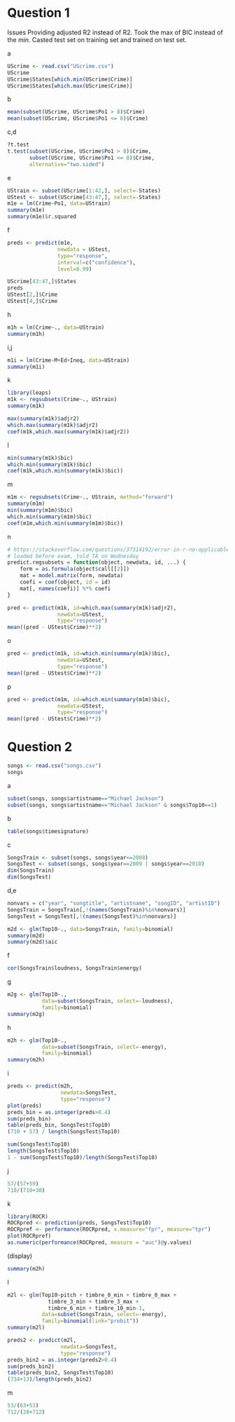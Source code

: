 # Question 1

Issues
Providing adjusted R2 instead of R2.
Took the max of BIC instead of the min.
Casted test set on training set and trained on test set.


a
```r
UScrime <- read.csv("UScrime.csv")
UScrime
UScrime$States[which.min(UScrime$Crime)]
UScrime$States[which.max(UScrime$Crime)]
```
b
```r
mean(subset(UScrime, UScrime$Po1 > 8)$Crime)
mean(subset(UScrime, UScrime$Po1 <= 8)$Crime)
```
c,d
```r
?t.test
t.test(subset(UScrime, UScrime$Po1 > 8)$Crime, 
       subset(UScrime, UScrime$Po1 <= 8)$Crime, 
       alternative="two.sided")
```
e
```r
UStrain <- subset(UScrime[1:42,], select=-States)
UStest <- subset(UScrime[43:47,], select=-States)
m1e = lm(Crime~Po1, data=UStrain)
summary(m1e)
summary(m1e)$r.squared
```
f
```r
preds <- predict(m1e, 
                newdata = UStest, 
                type="response", 
                interval=c("confidence"),
                level=0.99)

UScrime[43:47,]$States
preds
UStest[2,]$Crime
UStest[4,]$Crime
```
h
```r
m1h = lm(Crime~., data=UStrain)
summary(m1h)
```
i,j
```r
m1i = lm(Crime~M+Ed+Ineq, data=UStrain)
summary(m1i)
```
k
```r
library(leaps)
m1k <- regsubsets(Crime~., UStrain)
summary(m1k)

max(summary(m1k)$adjr2)
which.max(summary(m1k)$adjr2)
coef(m1k,which.max(summary(m1k)$adjr2))
```
l
```r
min(summary(m1k)$bic)
which.min(summary(m1k)$bic)
coef(m1k,which.min(summary(m1k)$bic))
```
m
```r
m1m <- regsubsets(Crime~., UStrain, method="forward")
summary(m1m)
min(summary(m1m)$bic)
which.min(summary(m1m)$bic)
coef(m1m,which.min(summary(m1m)$bic))
```
n
```r
# https://stackoverflow.com/questions/37314192/error-in-r-no-applicable-method-for-predict-applied-to-an-object-of-class-re
# loaded before exam, told TA on Wednesday
predict.regsubsets = function(object, newdata, id, ...) {
    form = as.formula(object$call[[2]])
    mat = model.matrix(form, newdata)
    coefi = coef(object, id = id)
    mat[, names(coefi)] %*% coefi
}

pred <- predict(m1k, id=which.max(summary(m1k)$adjr2),
                newdata=UStest,
                type="response")
mean((pred - UStest$Crime)**2)
```
o
```r
pred <- predict(m1k, id=which.min(summary(m1k)$bic),
                newdata=UStest,
                type="response")
mean((pred - UStest$Crime)**2)
```
p
```r
pred <- predict(m1m, id=which.min(summary(m1m)$bic),
                newdata=UStest,
                type="response")
mean((pred - UStest$Crime)**2)
```

# Question 2

```r
songs <- read.csv("songs.csv")
songs
```
a
```r
subset(songs, songs$artistname=="Michael Jackson")
subset(songs, songs$artistname=="Michael Jackson" & songs$Top10==1)
```
b
```r
table(songs$timesignature)
```
c
```r
SongsTrain <- subset(songs, songs$year<=2008)
SongsTest <- subset(songs, songs$year==2009 | songs$year==2010)
dim(SongsTrain)
dim(SongsTest)
```
d,e
```r
nonvars = c("year", "songtitle", "artistname", "songID", "artistID")
SongsTrain = SongsTrain[,!(names(SongsTrain)%in%nonvars)]
SongsTest = SongsTest[,!(names(SongsTest)%in%nonvars)]

m2d <- glm(Top10~., data=SongsTrain, family=binomial)
summary(m2d)
summary(m2d)$aic
```
f
```r
cor(SongsTrain$loudness, SongsTrain$energy)
```
g
```r
m2g <- glm(Top10~., 
           data=subset(SongsTrain, select=-loudness), 
           family=binomial)
summary(m2g)
```
h
```r
m2h <- glm(Top10~., 
           data=subset(SongsTrain, select=-energy), 
           family=binomial)
summary(m2h)
```
i
```r
preds <- predict(m2h, 
                 newdata=SongsTest, 
                 type="response")
plot(preds)
preds_bin = as.integer(preds>0.4)
sum(preds_bin)
table(preds_bin, SongsTest$Top10)
(710 + 57) / length(SongsTest$Top10)

sum(SongsTest$Top10)
length(SongsTest$Top10)
1 - sum(SongsTest$Top10)/length(SongsTest$Top10)
```
j
```r
57/(57+59)
710/(710+30)
```
k
```r
library(ROCR)
ROCRpred <- prediction(preds, SongsTest$Top10)
ROCRpref <- performance(ROCRpred, x.measure="fpr", measure="tpr")
plot(ROCRpref)
as.numeric(performance(ROCRpred, measure = "auc")@y.values)
```
(display)
```r
summary(m2h)
```
l
```r
m2l <- glm(Top10~pitch + timbre_0_min + timbre_0_max + 
             timbre_3_min + timbre_3_max +
             timbre_6_min + timbre_10_min-1, 
           data=subset(SongsTrain, select=-energy), 
           family=binomial(link="probit"))
summary(m2l)

preds2 <- predict(m2l, 
                 newdata=SongsTest, 
                 type="response")
preds_bin2 = as.integer(preds2>0.4)
sum(preds_bin2)
table(preds_bin2, SongsTest$Top10)
(734+13)/length(preds_bin2)
```
m
```r
53/(63+53)
712/(28+712)
```

```r

```

```r

```

```r

```

```r

```


